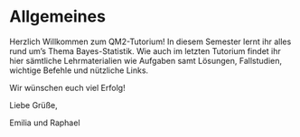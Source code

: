 # Allgemeines {.unnumbered}

Herzlich Willkommen zum QM2-Tutorium! In diesem Semester lernt ihr alles rund um's Thema Bayes-Statistik. Wie auch im letzten Tutorium findet ihr hier sämtliche Lehrmaterialien wie Aufgaben samt Lösungen, Fallstudien, wichtige Befehle und nützliche Links.

Wir wünschen euch viel Erfolg!

Liebe Grüße,

Emilia und Raphael
